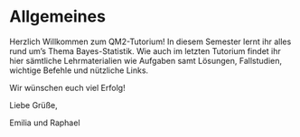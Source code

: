 # Allgemeines {.unnumbered}

Herzlich Willkommen zum QM2-Tutorium! In diesem Semester lernt ihr alles rund um's Thema Bayes-Statistik. Wie auch im letzten Tutorium findet ihr hier sämtliche Lehrmaterialien wie Aufgaben samt Lösungen, Fallstudien, wichtige Befehle und nützliche Links.

Wir wünschen euch viel Erfolg!

Liebe Grüße,

Emilia und Raphael
